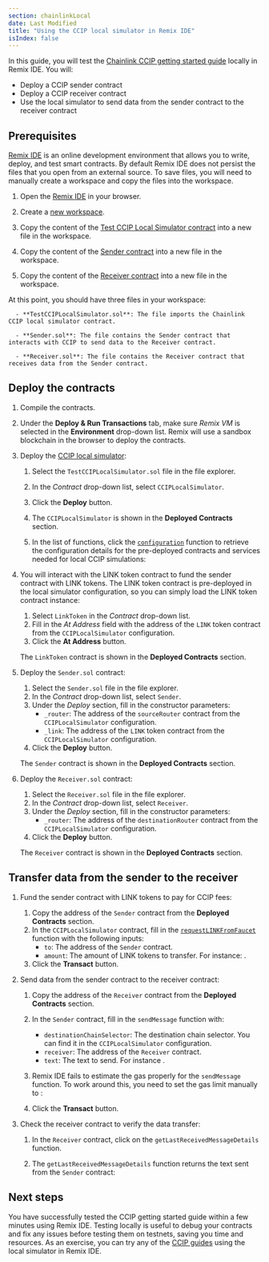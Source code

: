 ```yaml
---
section: chainlinkLocal
date: Last Modified
title: "Using the CCIP local simulator in Remix IDE"
isIndex: false
---
```



<Common callout="importPackage" />

In this guide, you will test the [Chainlink CCIP getting started guide](/ccip/getting-started) locally in Remix IDE. You will:

- Deploy a CCIP sender contract
- Deploy a CCIP receiver contract
- Use the local simulator to send data from the sender contract to the receiver contract

## Prerequisites

[Remix IDE](https://remix.ethereum.org/) is an online development environment that allows you to write, deploy, and test smart contracts. By default Remix IDE
does not persist the files that you open from an external source. To save files, you will need to manually create a workspace and copy the files into the workspace.

1. Open the [Remix IDE](https://remix.ethereum.org/) in your browser.
1. Create a [new workspace](https://remix-ide.readthedocs.io/en/latest/file_explorer.html#new-workspace).
1. Copy the content of the [Test CCIP Local Simulator contract](https://docs.chain.link/samples/CCIP/TestCCIPLocalSimulator.sol) into a new file in the workspace.

   <CodeSample src="samples/CCIP/TestCCIPLocalSimulator.sol" />

1. Copy the content of the [Sender contract](https://docs.chain.link/samples/CCIP/Sender.sol) into a new file in the workspace.

   <CodeSample src="samples/CCIP/Sender.sol" />

1. Copy the content of the [Receiver contract](https://docs.chain.link/samples/CCIP/Receiver.sol) into a new file in the workspace.

   <CodeSample src="samples/CCIP/Receiver.sol" />

At this point, you should have three files in your workspace:

      - **TestCCIPLocalSimulator.sol**: The file imports the Chainlink CCIP local simulator contract.

      - **Sender.sol**: The file contains the Sender contract that interacts with CCIP to send data to the Receiver contract.

      - **Receiver.sol**: The file contains the Receiver contract that receives data from the Sender contract.

## Deploy the contracts

1.  Compile the contracts.
1.  Under the **Deploy & Run Transactions** tab, make sure _Remix VM_ is selected in the **Environment** drop-down list. Remix will use a sandbox blockchain in the
    browser to deploy the contracts.
1.  Deploy the [CCIP local simulator](/chainlink-local/api-reference/solidity/ccip/cciplocalsimulator#cciplocalsimulator):

    1. Select the `TestCCIPLocalSimulator.sol` file in the file explorer.
    1. In the _Contract_ drop-down list, select `CCIPLocalSimulator`.
    1. Click the **Deploy** button.
    1. The `CCIPLocalSimulator` is shown in the **Deployed Contracts** section.
    1. In the list of functions, click the [`configuration`](/chainlink-local/api-reference/solidity/ccip/cciplocalsimulator#configuration) function to retrieve the
       configuration details for the pre-deployed contracts and services needed for local CCIP simulations:

       <ClickToZoom
         src="/images/chainlink-local/ccip/remix/cciplocalsimulator-configuration.jpg"
         alt="Remix IDE CCIP Local Simulator configuration"
       />

1.  You will interact with the LINK token contract to fund the sender contract with LINK tokens. The LINK token contract is pre-deployed in the local simulator
    configuration, so you can simply load the LINK token contract instance:

    1.  Select `LinkToken` in the _Contract_ drop-down list.
    1.  Fill in the _At Address_ field with the address of the `LINK` token contract from the `CCIPLocalSimulator` configuration.
    1.  Click the **At Address** button.

    The `LinkToken` contract is shown in the **Deployed Contracts** section.

1.  Deploy the `Sender.sol` contract:

    1.  Select the `Sender.sol` file in the file explorer.
    1.  In the _Contract_ drop-down list, select `Sender`.
    1.  Under the _Deploy_ section, fill in the constructor parameters:
        - `_router`: The address of the `sourceRouter` contract from the `CCIPLocalSimulator` configuration.
        - `_link`: The address of the `LINK` token contract from the `CCIPLocalSimulator` configuration.
    1.  Click the **Deploy** button.

    The `Sender` contract is shown in the **Deployed Contracts** section.

1.  Deploy the `Receiver.sol` contract:

    1.  Select the `Receiver.sol` file in the file explorer.
    1.  In the _Contract_ drop-down list, select `Receiver`.
    1.  Under the _Deploy_ section, fill in the constructor parameters:
        - `_router`: The address of the `destinationRouter` contract from the `CCIPLocalSimulator` configuration.
    1.  Click the **Deploy** button.

    The `Receiver` contract is shown in the **Deployed Contracts** section.

## Transfer data from the sender to the receiver

1. Fund the sender contract with LINK tokens to pay for CCIP fees:

   1. Copy the address of the `Sender` contract from the **Deployed Contracts** section.
   1. In the `CCIPLocalSimulator` contract, fill in the [`requestLINKFromFaucet`](/chainlink-local/api-reference/solidity/ccip/cciplocalsimulator#requestlinkfromfaucet)
      function with the following inputs:
      - `to`: The address of the `Sender` contract.
      - `amount`: The amount of LINK tokens to transfer. For instance: <CopyText text="1000000000000000000" code/>.
   1. Click the **Transact** button.

1. Send data from the sender contract to the receiver contract:

   1. Copy the address of the `Receiver` contract from the **Deployed Contracts** section.
   1. In the `Sender` contract, fill in the `sendMessage` function with:

      - `destinationChainSelector`: The destination chain selector. You can find it in the `CCIPLocalSimulator` configuration.
      - `receiver`: The address of the `Receiver` contract.
      - `text`: The text to send. For instance <CopyText text="Hello!" code/>.

   1. Remix IDE fails to estimate the gas properly for the `sendMessage` function. To work around this, you need to set the gas limit manually
      to <CopyText text="3000000" code/>:

      <ClickToZoom
        src="/images/chainlink-local/ccip/remix/sendMessage-estimateGas.jpg"
        alt="RemixIDE CCIP Local sendMessage force gas limit"
      />

   1. Click the **Transact** button.

1. Check the receiver contract to verify the data transfer:

   1. In the `Receiver` contract, click on the `getLastReceivedMessageDetails` function.
   1. The `getLastReceivedMessageDetails` function returns the text sent from the `Sender` contract:

      <ClickToZoom
        src="/images/chainlink-local/ccip/remix/receivedMessage.jpg"
        alt="RemixIDE CCIP Local receivedMessage"
      />

## Next steps

You have successfully tested the CCIP getting started guide within a few minutes using Remix IDE. Testing locally is useful to debug your contracts and fix any
issues before testing them on testnets, saving you time and resources. As an exercise, you can try any of the
[CCIP guides](/ccip/tutorials) using the local simulator in Remix IDE.

